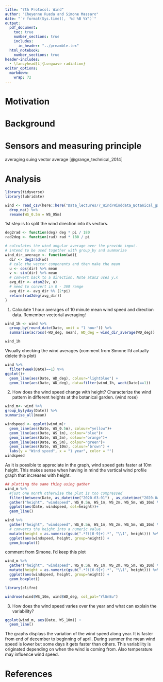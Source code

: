```yaml
---
title: "7th Protocol: Wind"
author: "Cheyenne Rueda and Simone Massaro"
date: "`r format(Sys.time(), '%d %B %Y')`"
output:
  pdf_document:
    toc: true
    number_sections: true
    includes:
      in_header: "../preamble.tex"
  html_notebook:
    number_sections: true
header-includes:
  - \fancyhead[L]{Longwave radiation}
editor_options: 
  markdown: 
    wrap: 72
---
```


# Motivation

# Background

# Sensors and measuring principle

averaging suing vector average [@grange_technical_2014]

# Analysis

```r
library(tidyverse)
library(lubridate)
```
```r
wind <- read_csv(here::here("Data_lectures/7_Wind/Winddata_Botanical_garden.csv")) %>% 
  drop_na() %>% 
  rename(WS_0.5m = WS_05m)
```

1st step is to split the wind direction into its vectors. 

```r
deg2rad <- function(deg) deg * pi / 180
rad2deg <- function(rad) rad * 180 / pi

# calculates the wind angular average over the provide input.
# intend to be used together with group_by and summarize
wind_dir_average <- function(wd){
  dir <- deg2rad(wd)
  # calc the vector components and then make the mean
  u <- cos(dir) %>% mean
  v <- sin(dir) %>% mean
  # convert back to a direction. Note atan2 uses y,x
  avg_dir <- atan2(v, u)
  # need to convert in 0 - 360 range
  avg_dir <- avg_dir %% (2*pi)
  return(rad2deg(avg_dir))
}

```

1. Calculate 1 hour averages of 10 minute mean wind speed and direction
data. Remember vectorial averaging!

```r
wind_1h <- wind %>%
  group_by(round_date(Date, unit = "1 hour")) %>%
  summarise(across(-WD_deg, mean), WD_deg = wind_dir_average(WD_deg))
```

```r
wind_1h
```

Visually checking the wind averages (comment from Simone I'd actually delete this plot)

```r
wind %>%
  filter(week(Date)==1) %>%
ggplot()+
  geom_line(aes(Date, WD_deg), colour="lightblue") +
  geom_line(aes(Date, WD_deg), data=filter(wind_1h, week(Date)==1))

```
2. How does the wind speed change with height? Characterize the wind
pattern in different heights at the botanical garden. (wind rose)

```r
wind_m<- wind %>%
group_by(yday(Date)) %>%
summarise_all(mean)
```

```r
windspeed <- ggplot(wind_m)+
  geom_line(aes(Date, WS_0.5m), colour="yellow")+
  geom_line(aes(Date, WS_1m), colour="blue")+
  geom_line(aes(Date, WS_2m), colour="orange")+
  geom_line(aes(Date, WS_5m), colour="green")+
  geom_line(aes(Date, WS_10m), colour="brown") +
  labs(y = "Wind speed", x = "1 year", color = "")
windspeed
```

As it is possible to appreciate in the graph, wind speed gets faster at 10m height. This makes sense when having in mind the vertical wind profile graph that increases with height. 

```r
## plotting the same thing using gather
wind_m %>%
  #just one month otherwise the plot is too compressed
  filter(between(Date, as_datetime("2020-03-01") , as_datetime("2020-04-01") )) %>% 
  gather("height", "windspeed", WS_0.5m, WS_1m, WS_2m, WS_5m, WS_10m) %>% 
  ggplot(aes(Date, windspeed, col=height))+
  geom_line()
```

```r
wind %>% 
  gather("height", "windspeed", WS_0.5m, WS_1m, WS_2m, WS_5m, WS_10m) %>% 
  # converts the height into a numeric value
  mutate(height = as.numeric(gsub(".*?([0-9]+).*", "\\1", height))) %>%
  ggplot(aes(windspeed, height, group=height)) +
  geom_boxplot()
```

comment from Simone. I'd keep this plot

```r
wind_m %>%
  gather("height", "windspeed", WS_0.5m, WS_1m, WS_2m, WS_5m, WS_10m) %>% 
  mutate(height = as.numeric(gsub(".*?([0-9]+).*", "\\1", height))) %>% 
  ggplot(aes(windspeed, height, group=height)) +
  geom_boxplot()
```

```r
library(clifro)
```

```r
windrose(wind$WS_10m, wind$WD_deg, col_pal="YlGnBu")
```



3. How does the wind speed varies over the year and what can explain the
variability?

```r
ggplot(wind_m, aes(Date, WS_10m)) +
  geom_line()
```


The graphs displays the variation of the wind speed along year. It is faster from end of december to beginning of april. During summer the mean wind speed is lower but some days it gets faster than others. This variability is originated depending on when the wind is coming from. Also temperature may influence wind speed. 



# References